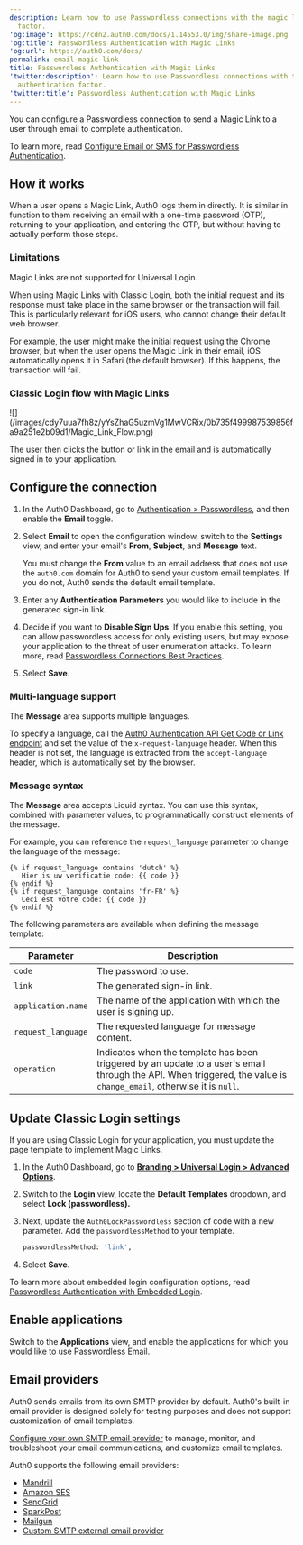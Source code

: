 ```yaml
---
description: Learn how to use Passwordless connections with the magic link authentication
  factor.
'og:image': https://cdn2.auth0.com/docs/1.14553.0/img/share-image.png
'og:title': Passwordless Authentication with Magic Links
'og:url': https://auth0.com/docs/
permalink: email-magic-link
title: Passwordless Authentication with Magic Links
'twitter:description': Learn how to use Passwordless connections with the magic link
  authentication factor.
'twitter:title': Passwordless Authentication with Magic Links
---
```

You can configure a <Tooltip tip="Passwordless: Form of authentication that does not rely on a password as the first factor." cta="View Glossary" href="/glossary?term=Passwordless">Passwordless</Tooltip> connection to send a Magic Link to a user through email to complete authentication.

To learn more, read [Configure Email or SMS for Passwordless Authentication](/authenticate/login/auth0-universal-login/passwordless-login/email-or-sms).

## How it works

When a user opens a Magic Link, Auth0 logs them in directly. It is similar in function to them receiving an email with a one-time password (OTP), returning to your application, and entering the OTP, but without having to actually perform those steps.

### Limitations

Magic Links are not supported for <Tooltip tip="Universal Login: Your application redirects to Universal Login, hosted on Auth0's Authorization Server, to verify a user's identity." cta="View Glossary" href="/glossary?term=Universal+Login">Universal Login</Tooltip>.

When using Magic Links with Classic Login, both the initial request and its response must take place in the same browser or the transaction will fail. This is particularly relevant for iOS users, who cannot change their default web browser.

For example, the user might make the initial request using the Chrome browser, but when the user opens the Magic Link in their email, iOS automatically opens it in Safari (the default browser). If this happens, the transaction will fail.

### Classic Login flow with Magic Links

<Frame>![](/images/cdy7uua7fh8z/yYsZhaG5uzmVg1MwVCRix/0b735f499987539856fa9a251e2b09d1/Magic_Link_Flow.png)</Frame>

The user then clicks the button or link in the email and is automatically signed in to your application.

## Configure the connection

1. In the Auth0 Dashboard, go to [Authentication > Passwordless](https://manage.auth0.com/#/connections/passwordless), and then enable the **Email** toggle.
2. Select **Email** to open the configuration window, switch to the **Settings** view, and enter your email's **From**, **Subject**, and **Message** text.

   <Callout icon="file-lines" color="#0EA5E9" iconType="regular">

   You must change the **From** value to an email address that does not use the `auth0.com` domain for Auth0 to send your custom email templates. If you do not, Auth0 sends the default email template.

   </Callout>
3. Enter any **Authentication Parameters** you would like to include in the generated sign-in link.
4. Decide if you want to **Disable Sign Ups**. If you enable this setting, you can allow passwordless access for only existing users, but may expose your application to the threat of user enumeration attacks. To learn more, read [Passwordless Connections Best Practices](/authenticate/passwordless/best-practices).
5. Select **Save**.

### Multi-language support

The **Message** area supports multiple languages.

To specify a language, call the [Auth0 Authentication API Get Code or Link endpoint](https://auth0.com/docs/api/authentication#get-code-or-link) and set the value of the `x-request-language` header. When this header is not set, the language is extracted from the `accept-language` header, which is automatically set by the browser.

### Message syntax

The **Message** area accepts Liquid syntax. You can use this syntax, combined with parameter values, to programmatically construct elements of the message.

For example, you can reference the `request_language` parameter to change the language of the message:

```liquid lines
{% if request_language contains 'dutch' %}
   Hier is uw verificatie code: {{ code }}
{% endif %}
{% if request_language contains 'fr-FR' %}
   Ceci est votre code: {{ code }}
{% endif %}
```






The following parameters are available when defining the message template:

<table class="table"><thead>
<tr>
<th><strong>Parameter</strong></th>
<th><strong>Description</strong></th>
</tr>
</thead>
<tbody>
<tr>
<td><code>code</code></td>
<td>The password to use.</td>
</tr>
<tr>
<td><code>link</code></td>
<td>The generated sign-in link.</td>
</tr>
<tr>
<td><code>application.name</code></td>
<td>The name of the application with which the user is signing up.</td>
</tr>
<tr>
<td><code>request_language</code></td>
<td>The requested language for message content.</td>
</tr>
<tr>
<td><code>operation</code></td>
<td>Indicates when the template has been triggered by an update to a user's email through the API. When triggered, the value is <code>change_email</code>, otherwise it is <code>null</code>.</td>
</tr>
</tbody>
</table>

## Update Classic Login settings

If you are using Classic Login for your application, you must update the page template to implement Magic Links.

1. In the Auth0 Dashboard, go to [**Branding > Universal Login > Advanced Options**](https://manage.auth0.com/#/login_settings).
2. Switch to the **Login** view, locate the **Default Templates** dropdown, and select **Lock (passwordless).**
3. Next, update the `Auth0LockPasswordless` section of code with a new parameter. Add the `passwordlessMethod` to your template.

   ```bash lines
   passwordlessMethod: 'link',
   ```


   

   
4. Select **Save**.

To learn more about embedded login configuration options, read [Passwordless Authentication with Embedded Login](/authenticate/passwordless/implement-login/embedded-login).

## Enable applications

Switch to the **Applications** view, and enable the applications for which you would like to use Passwordless Email.

## Email providers

Auth0 sends emails from its own SMTP provider by default. Auth0's built-in email provider is designed solely for testing purposes and does not support customization of email templates.

[Configure your own SMTP email provider](/customize/email/smtp-email-providers) to manage, monitor, and troubleshoot your email communications, and customize email templates.

Auth0 supports the following email providers:

* [Mandrill](/customize/email/smtp-email-providers/configure-mandrill-as-external-smtp-email-provider)
* [Amazon SES](/customize/email/smtp-email-providers/configure-amazon-ses-as-external-smtp-email-provider)
* [SendGrid](/customize/email/smtp-email-providers/configure-sendgrid-as-external-smtp-email-provider)
* [SparkPost](/customize/email/smtp-email-providers/configure-sparkpost-as-external-smtp-email-provider)
* [Mailgun](/customize/email/smtp-email-providers/configure-mailgun-as-external-smtp-email-provider)
* [Custom SMTP external email provider](/customize/email/smtp-email-providers/configure-custom-external-smtp-email-provider)